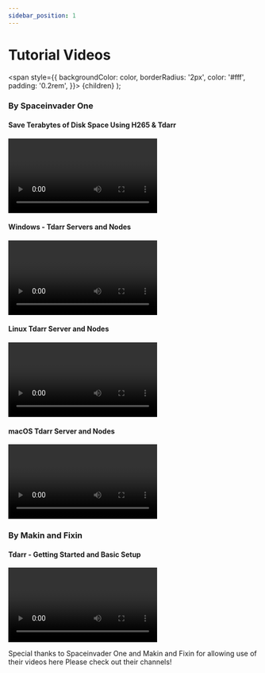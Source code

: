 ```yaml
---
sidebar_position: 1
---
```


# Tutorial Videos


  <span
    style={{
      backgroundColor: color,
      borderRadius: '2px',
      color: '#fff',
      padding: '0.2rem',
    }}>
    {children}
            <ReactPlayer
                url={link}
                controls={true}
                width="100%"
                height="500px"
            />
  </span>
);

### By Spaceinvader One

#### Save Terabytes of Disk Space Using H265 & Tdarr
<Video
link="https://youtu.be/U6UMjTlwrxs"
/>

#### Windows - Tdarr Servers and Nodes
<Video
link="https://youtu.be/2UXDLk7BsV4"
/>

#### Linux Tdarr Server and Nodes
<Video
link="https://youtu.be/nGcdn_BdnuE"
/>


#### macOS Tdarr Server and Nodes
<Video
link="https://youtu.be/Sfcsy2wPFtU"
/>


### By Makin and Fixin
#### Tdarr - Getting Started and Basic Setup
<Video
link="https://youtu.be/JFvkJeDQRBQ"
/>


Special thanks to Spaceinvader One and Makin and Fixin for allowing use of their videos here
Please check out their channels!
